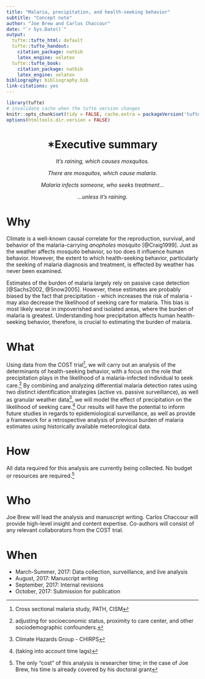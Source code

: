 ```yaml
---
title: "Malaria, precipitation, and health-seeking behavior"
subtitle: "Concept note"
author: "Joe Brew and Carlos Chaccour"
date: "`r Sys.Date()`"
output:
  tufte::tufte_html: default
  tufte::tufte_handout:
    citation_package: natbib
    latex_engine: xelatex
  tufte::tufte_book:
    citation_package: natbib
    latex_engine: xelatex
bibliography: bibliography.bib
link-citations: yes
---
```


```r
library(tufte)
# invalidate cache when the tufte version changes
knitr::opts_chunk$set(tidy = FALSE, cache.extra = packageVersion('tufte'))
options(htmltools.dir.version = FALSE)
```


<center>


# *Executive summary  


<em>
It's raining, which causes mosquitos.

There are mosquitos, which cause malaria.

Malaria infects someone, who seeks treatment...

...unless it's raining.

</em>
</center>

# Why

Climate is a well-known causal correlate for the reproduction, survival, and behavior of the malaria-carrying _anopholes_ mosquito [@Craig1999]. Just as the weather affects mosquito behavior, so too does it influence human behavior. However, the extent to which health-seeking behavior, particularly the seeking of malaria diagnosis and treatment, is effected by weather has never been examined. 

Estimates of the burden of malaria largely rely on passive case detection [@Sachs2002, @Snow2005]. However, these estimates are probably biased by the fact that precipitation - which increases the risk of malaria - may also decrease the likelihood of seeking care for malaria. This bias is most likely worse in impoverished and isolated areas, where the burden of malaria is greatest. Understanding how precipitation affects human health-seeking behavior, therefore, is crucial to estimating the burden of malaria.

# What

Using data from the COST trial^[Cross sectional malaria study, PATH, CISM], we will carry out an analysis of the determinants of health-seeking behavior, with a focus on the role that precipitation plays in the likelihood of a malaria-infected individual to seek care.^[adjusting for socioeconomic status, proximity to care center, and other sociodemographic confounders.] By combining and analyzing differential malaria detection rates using two distinct identification strategies (active vs. passive surveillance), as well as granular weather data^[Climate Hazards Group - CHIRPS], we will model the effect of precipitation on the likelihood of seeking care.^[(taking into account time lags)] Our results will have the potential to inform future studies in regards to epidemiological surveillance, as well as provide a framework for a retrospective analysis of previous burden of malaria estimates using historically available meteorological data.


# How

All data required for this analysis are currently being collected. No budget or resources are required.^[The only "cost" of this analysis is researcher time; in the case of Joe Brew, his time is already covered by his doctoral grant]

# Who

Joe Brew will lead the analysis and manuscript writing. Carlos Chaccour will provide high-level insight and content expertise. Co-authors will consist of any relevant collaborators from the COST trial.

# When

- March-Summer, 2017: Data collection, surveillance, and live analysis
- August, 2017: Manuscript writing
- September, 2017: Internal revisions
- October, 2017: Submission for publication